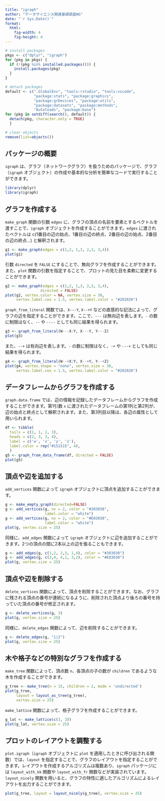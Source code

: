 ```yaml
---
title: "igraph"
author: "データサイエンス関連基礎調査WG"
date: "`r Sys.Date()`"
format:
  html:
    fig-width: 4
    fig-height: 4
---
```


```r

# install packages
pkgs <- c("dplyr", "igraph")
for (pkg in pkgs) {
  if (!(pkg %in% installed.packages())) {
    install.packages(pkg)
  }
}

# detach packages
default <- c(".GlobalEnv", "tools:rstudio", "tools:vscode",
             "package:stats", "package:graphics",
             "package:grDevices", "package:utils",
             "package:datasets", "package:methods",
             "Autoloads", "package:base")
for (pkg in setdiff(search(), default)) {
  detach(pkg, character.only = TRUE)
  }

# clear objects
remove(list=objects())
```

## パッケージの概要

`igraph` は、グラフ（ネットワークグラフ）を扱うためのパッケージで、グラフ（`igraph` オブジェクト）の作成や基本的な分析を簡単なコードで実行することができます。

```r
library(dplyr)
library(igraph)
```

## グラフを作成する

`make_graph` 関数の引数 `edges` に、グラフの頂点の名前を要素とするベクトルを渡すことで、`igraph` オブジェクトを作成することができます。`edges` に渡されたベクトルは c(1番目の辺の始点、1番目の辺の終点、2番目の辺の始点、2番目の辺の終点...) と解釈されます。

```r
g1 <- make_graph(edges = c(1,2, 1,3, 2,3, 3,4))
plot(g1)
```

引数 `directed` を `FALSE` にすることで、無向グラフを作成することができます。また、`plot` 関数の引数を指定することで、プロットの見た目を柔軟に変更することができます。

```r
g2 <- make_graph(edges = c(1,2, 1,3, 2,3, 3,4),
                directed = FALSE)
plot(g2, vertex.color = NA, vertex.size = 30,
     vertex.label.cex = 1.5, vertex.label.color = "#202020")
```

`graph_from_literal` 関数では、`X---Y`, `X--+Y` などの直感的な記法によって、グラフの辺を指定することができます。ここで、`---` は無向辺を表します。`-` の数に制限はなく、`--` や `----` としても同じ結果を得られます。

```r
g3 <- graph_from_literal(W---X:Y, X---Y, Y---Z)
plot(g3)
```

また、`--+` は有向辺を表します。`-` の数に制限はなく、`-+` や `---+` としても同じ結果を得られます。

```r
g4 <- graph_from_literal(W--+X:Y, X--+Y, Y--+Z)
plot(g4, vertex.shape = "none", vertex.size = 30,
     vertex.label.cex = 1.5, vertex.label.color = "#202020")
```

## データフレームからグラフを作成する

`graph.data.frame` では、辺の情報を記録したデータフレームからグラフを作成することができます。第1引数 `x` に渡されたデータフレームの第1列と第2列が、辺の始点と終点として解釈されます。また、第3列目以降は、各辺の属性として用いられます。

```r
df <- tibble(
  tails = c(1, 1, 2, 3),
  heads = c(2, 3, 3, 4),
  label = c('w', 'x', 'y', 'z'),
  label.color = rep("#151515", 4),
  )
g5 <- graph_from_data_frame(df, directed = FALSE)
plot(g5)
```

## 頂点や辺を追加する

`add_vertices` 関数によって `igraph` オブジェクトに頂点を追加することができます。

```r
g <- make_empty_graph(directed=FALSE)
g <- add_vertices(g, nv = 2, color = "#303030",
                  label.color = "white")
g <- add_vertices(g, nv = 2, color = "#E03030",
                  label.color = "white")
plot(g, vertex.size = 25)
```

同様に、`add_edges` 関数によって `igraph` オブジェクトに辺を追加することができます。2つの頂点の間に2本以上の辺を張ることもできます。

```r
g <- add_edges(g, c(1,2, 2,3, 1,4), color = "#303030")
g <- add_edges(g, c(3,4, 4,1, 3,2), color = "#E03030")
plot(g, vertex.size = 25)
```

##  頂点や辺を削除する

`delete_vertices` 関数によって、頂点を削除することができます。なお、グラフに残される頂点の番号が連続になるように、削除された頂点より後ろの番号を持っていた頂点の番号が修正されます。

```r
g <- delete_vertices(g, 3)
plot(g, vertex.size = 25)
```

同様に、`delete_edges` 関数によって、辺を削除することができます。

```r
g <- delete_edges(g, "1|2")
plot(g, vertex.size = 25)
```

## 木や格子などの特別なグラフを作成する

`make_tree` 関数によって、頂点数 `n`、各頂点の子の数が `children` であるような木を作成することができます。

```r
g_tree <- make_tree(n = 15, children = 2, mode = 'undirected')
plot(g_tree,
     layout = layout_as_tree(g_tree),
     vertex.size = 25)
```

`make_lattice` 関数によって、格子グラフを作成することができます。

```r
g_lat <- make_lattice(c(3, 3))
plot(g_lat, vertex.size = 25)
```

## プロットのレイアウトを調整する

`plot.igraph`（`igraph` オブジェクトに `plot` を適用したときに呼び出される関数）では、`layout` を指定することで、グラフのレイアウトを指定することができます。レイアウトを作成するアルゴリズムは複数あり、`igraph` パッケージには `layout_with_kk` 関数や `layout_with_fr` 関数などが実装されています。`layout_nicely` 関数を用いると、グラフの特性に適したアルゴリズムによるレイアウトを出力することができます。

```r
plot(g_tree, layout = layout_nicely(g_tree), vertex.size = 25)
```
